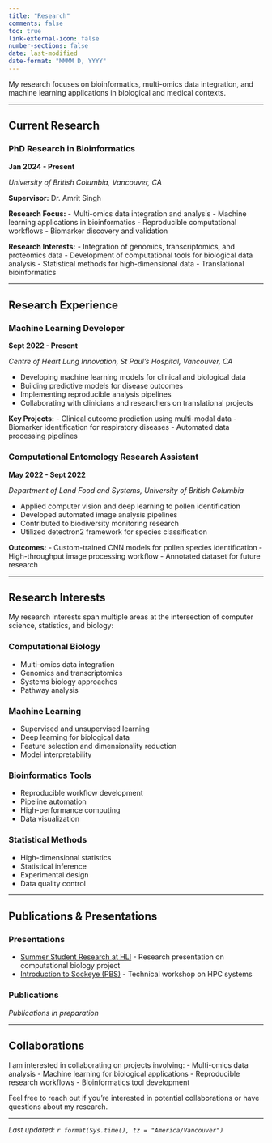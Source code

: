 ```yaml
---
title: "Research"
comments: false
toc: true
link-external-icon: false
number-sections: false
date: last-modified
date-format: "MMMM D, YYYY"
---
```


My research focuses on bioinformatics, multi-omics data integration, and machine learning applications in biological and medical contexts.

---

## Current Research

::: {.project-card}
### PhD Research in Bioinformatics
**Jan 2024 - Present**

*University of British Columbia, Vancouver, CA*

**Supervisor:** Dr. Amrit Singh

**Research Focus:**
- Multi-omics data integration and analysis
- Machine learning applications in bioinformatics
- Reproducible computational workflows
- Biomarker discovery and validation

**Research Interests:**
- Integration of genomics, transcriptomics, and proteomics data
- Development of computational tools for biological data analysis
- Statistical methods for high-dimensional data
- Translational bioinformatics
:::

---

## Research Experience

::: {.project-card}
### Machine Learning Developer
**Sept 2022 - Present**

*Centre of Heart Lung Innovation, St Paul's Hospital, Vancouver, CA*

- Developing machine learning models for clinical and biological data
- Building predictive models for disease outcomes
- Implementing reproducible analysis pipelines
- Collaborating with clinicians and researchers on translational projects

**Key Projects:**
- Clinical outcome prediction using multi-modal data
- Biomarker identification for respiratory diseases
- Automated data processing pipelines
:::

::: {.project-card}
### Computational Entomology Research Assistant
**May 2022 - Sept 2022**

*Department of Land Food and Systems, University of British Columbia*

- Applied computer vision and deep learning to pollen identification
- Developed automated image analysis pipelines
- Contributed to biodiversity monitoring research
- Utilized detectron2 framework for species classification

**Outcomes:**
- Custom-trained CNN models for pollen species identification
- High-throughput image processing workflow
- Annotated dataset for future research
:::

---

## Research Interests

My research interests span multiple areas at the intersection of computer science, statistics, and biology:

::: {.grid}
::: {.g-col-12 .g-col-md-6}
### Computational Biology
- Multi-omics data integration
- Genomics and transcriptomics
- Systems biology approaches
- Pathway analysis
:::

::: {.g-col-12 .g-col-md-6}
### Machine Learning
- Supervised and unsupervised learning
- Deep learning for biological data
- Feature selection and dimensionality reduction
- Model interpretability
:::

::: {.g-col-12 .g-col-md-6}
### Bioinformatics Tools
- Reproducible workflow development
- Pipeline automation
- High-performance computing
- Data visualization
:::

::: {.g-col-12 .g-col-md-6}
### Statistical Methods
- High-dimensional statistics
- Statistical inference
- Experimental design
- Data quality control
:::
:::

---

## Publications & Presentations

### Presentations
- [Summer Student Research at HLI](https://tonyliang19.github.io/ssrip_2023/#1) - Research presentation on computational biology project
- [Introduction to Sockeye (PBS)](https://tonyliang19.github.io/arc-sockeye-quarto/) - Technical workshop on HPC systems

### Publications
*Publications in preparation*

---

## Collaborations

I am interested in collaborating on projects involving:
- Multi-omics data analysis
- Machine learning for biological applications
- Reproducible research workflows
- Bioinformatics tool development

Feel free to reach out if you're interested in potential collaborations or have questions about my research.

---

*Last updated: `r format(Sys.time(), tz = "America/Vancouver")`*
